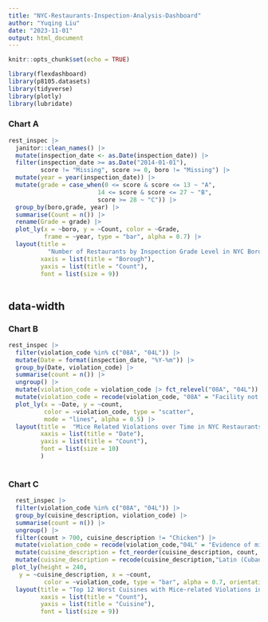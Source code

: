 ```yaml
---
title: "NYC-Restaurants-Inspection-Analysis-Dashboard"
author: "Yuqing Liu"
date: "2023-11-01"
output: html_document
---
```


```r
knitr::opts_chunk$set(echo = TRUE)
```


```r
library(flexdashboard)
library(p8105.datasets)
library(tidyverse)
library(plotly)
library(lubridate)
```


### Chart A

```r
rest_inspec |> 
  janitor::clean_names() |>
  mutate(inspection_date <- as.Date(inspection_date)) |>
  filter(inspection_date >= as.Date("2014-01-01"), 
         score != "Missing", score >= 0, boro != "Missing") |>
  mutate(year = year(inspection_date)) |>
  mutate(grade = case_when(0 <= score & score <= 13 ~ "A",
                         14 <= score & score <= 27 ~ "B",
                         score >= 28 ~ "C")) |>
  group_by(boro,grade, year) |>
  summarise(Count = n()) |>
  rename(Grade = grade) |>
  plot_ly(x = ~boro, y = ~Count, color = ~Grade, 
          frame = ~year, type = "bar", alpha = 0.7) |> 
  layout(title = 
           "Number of Restaurants by Inspection Grade Level in NYC Boroughs",
         xaxis = list(title = "Borough"),
         yaxis = list(title = "Count"),
         font = list(size = 9))
  
```

{data-width=500}
-----------------------------------------------------------------------

### Chart B

```r
rest_inspec |>
  filter(violation_code %in% c("08A", "04L")) |>
  mutate(Date = format(inspection_date, "%Y-%m")) |>
  group_by(Date, violation_code) |>
  summarise(count = n()) |>
  ungroup() |>
  mutate(violation_code = violation_code |> fct_relevel("08A", "04L")) |>
  mutate(violation_code = recode(violation_code, "08A" = "Facility not vermin proof", "04L" = "Evidence of mice or live mice")) |>
  plot_ly(x = ~Date, y = ~count,
          color = ~violation_code, type = "scatter", 
          mode = "lines", alpha = 0.5) |>
  layout(title =  "Mice Related Violations over Time in NYC Restaurants",
         xaxis = list(title = "Date"),
         yaxis = list(title = "Count"),
         font = list(size = 10)
         )
  
```

### Chart C

```r
  rest_inspec |>
  filter(violation_code %in% c("08A", "04L")) |>
  group_by(cuisine_description, violation_code) |>
  summarise(count = n()) |>
  ungroup() |>
  filter(count > 700, cuisine_description != "Chicken") |>
  mutate(violation_code = recode(violation_code,"04L" = "Evidence of mice or live mice", "08A" = "Facility not vermin proof")) |>
  mutate(cuisine_description = fct_reorder(cuisine_description, count, .desc = FALSE)) |>
  mutate(cuisine_description = recode(cuisine_description,"Latin (Cuban, Dominican, Puerto Rican, South & Central American)" = "Latin" )) |>
 plot_ly(height = 240, 
   y = ~cuisine_description, x = ~count,
          color = ~violation_code, type = "bar", alpha = 0.7, orientation = 'h') |>
  layout(title = "Top 12 Worst Cuisines with Mice-related Violations in NYC Boroughs",
         xaxis = list(title = "Count"),
         yaxis = list(title = "Cuisine"),
         font = list(size = 9))
  
```